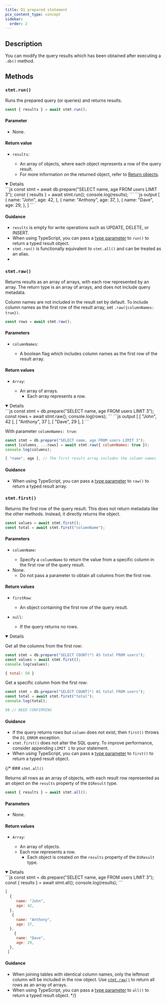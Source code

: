 ```yaml
---
title: D1 prepared statement
pcx_content_type: concept
sidebar:
  order: 2
---
```



## Description

You can modify the query results which has been obtained after executing a `.db()` method.

## Methods

### `stmt.run()`

Runs the prepared query (or queries) and returns results.

```js
const { results } = await stmt.run();
```

#### Parameter

- None.

#### Return value

- <code>results</code>: <Type text="Array"/>
  - An array of objects, where each object represents a row of the query result.
  - For more information on the returned object, refer to [Return objects](/d1/worker-api/return-object).

<Details header="Example of return values" open = {false}>
```js
const stmt = await db.prepare("SELECT name, age FROM users LIMIT 3");
const { results } = await stmt.run();
console.log(results);
```
```js output
[
  {
     name: "John",
     age: 42,
  },
   {
     name: "Anthony",
     age: 37,
  },
    {
     name: "Dave",
     age: 29,
  },
 ]
```
</Details>

#### Guidance

- `results` is empty for write operations such as UPDATE, DELETE, or INSERT.
- When using TypeScript, you can pass a [type parameter](/d1/build-with-d1/d1-client-api/#typescript-support) to `run()` to return a typed result object.
- `stmt.run()` is functionally equivalent to `stmt.all()` and can be treated as an alias.
-

### `stmt.raw()`

Returns results as an array of arrays, with each row represented by an array. The return type is an array of arrays, and does not include query metadata.

Column names are not included in the result set by default. To include column names as the first row of the result array, set `.raw({columnNames: true})`.

```js
const rows = await stmt.raw();
```

#### Parameters

- <code>columnNames</code>: <Type text="Boolean"/> <MetaInfo text="Optional"/>
  - A boolean flag which includes column names as the first row of the result array.

#### Return values

- <code>Array</code>: <Type text="Array"/>
  - An array of arrays.
	- Each array represents a row.

<Details header="Example of return values" open = {false}>
```js
const stmt = db.prepare("SELECT name, age FROM users LIMIT 3");
const rows = await stmt.raw();
console.log(rows);
```
```js output
[
  [ "John", 42 ],
  [ "Anthony", 37 ],
  [ "Dave", 29 ],
]
```

With parameter `columnNames: true`:
```js
const stmt = db.prepare("SELECT name, age FROM users LIMIT 3");
const [columns, ...rows] = await stmt.raw({ columnNames: true });
console.log(columns);
```
```js output
[ "name", age ], // The first result array includes the column names
```
</Details>

#### Guidance

- When using TypeScript, you can pass a [type parameter](/d1/build-with-d1/d1-client-api/#typescript-support) to `raw()` to return a typed result array.

### `stmt.first()`

Returns the first row of the query result. This does not return metadata like the other methods. Instead, it directly returns the object.

```js
const values = await stmt.first();
const total = await stmt.first("columnName");
```

#### Parameters

- <code>columnName</code>: <Type text="String"/> <MetaInfo text="Optional"/>
  - Specify a `columnName` to return the value from a specific column in the first row of the query result.
- None.
  - Do not pass a parameter to obtain all columns from the first row.

#### Return values

- <code>firstRow</code>: <Type text="Object"/>
  - An object containing the first row of the query result.

- `null`: <Type text="null"/>
  - If the query returns no rows.

<Details header ="Example of return values" open = {false}>

Get all the columns from the first row:

```js
const stmt = db.prepare("SELECT COUNT(*) AS total FROM users");
const values = await stmt.first();
console.log(values);
```
```js output
{ total: 50 }
```

Get a specific column from the first row:

```js
const stmt = db.prepare("SELECT COUNT(*) AS total FROM users");
const total = await stmt.first("total");
console.log(total);
```
```js output
50 // NEED CONFIRMING
```
</Details>

#### Guidance

- If the query returns rows but `column` does not exist, then `first()` throws the `D1_ERROR` exception.
- `stmt.first()` does not alter the SQL query. To improve performance, consider appending `LIMIT 1` to your statement.
- When using TypeScript, you can pass a [type parameter](/d1/build-with-d1/d1-client-api/#typescript-support) to `first()` to return a typed result object.

{/* ### `stmt.all()`

Returns all rows as an array of objects, with each result row represented as an object on the `results` property of the `D1Result` type.

```js
const { results } = await stmt.all();
```

#### Parameters

- None.

#### Return values

- <code>Array</code>: <Type text="Array"/>
  - An array of objects.
  - Each row represents a row.
	- Each object is created on the `results` property of the `D1Result` type.

<Details header="Example of return values" open = {false}>
```js
const stmt = db.prepare("SELECT name, age FROM users LIMIT 3");
const { results } = await stmt.all();
console.log(results);
```

```js output
[
  {
     name: "John",
     age: 42,
  },
   {
     name: "Anthony",
     age: 37,
  },
    {
     name: "Dave",
     age: 29,
  },
 ]
```
</Details>

#### Guidance

- When joining tables with identical column names, only the leftmost column will be included in the row object. Use [`stmt.raw()`](#await-stmtraw) to return all rows as an array of arrays.
- When using TypeScript, you can pass a [type parameter](/d1/build-with-d1/d1-client-api/#typescript-support) to `all()` to return a typed result object. */}
